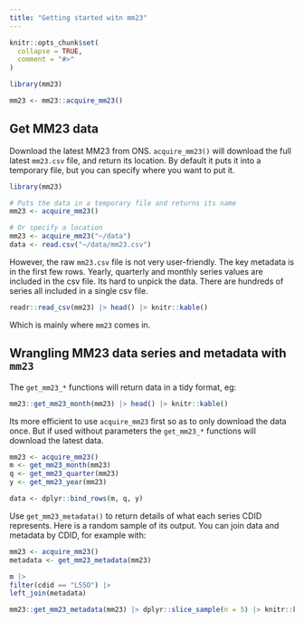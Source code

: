 ```yaml
---
title: "Getting started witn mm23"
---
```


```r
knitr::opts_chunk$set(
  collapse = TRUE,
  comment = "#>"
)
```

```r
library(mm23)

mm23 <- mm23::acquire_mm23()

```

## Get MM23 data

Download the latest MM23 from ONS. `acquire_mm23()` will download the full latest
`mm23.csv` file, and return its location. By default it puts it into a temporary
file, but you can specify where you want to put it.

```r
library(mm23)

# Puts the data in a temporary file and returns its name
mm23 <- acquire_mm23()

# Or specify a location
mm23 <- acquire_mm23("~/data")
data <- read.csv("~/data/mm23.csv")

```

However, the raw `mm23.csv` file is not very user-friendly. The key metadata is
in the first few rows. Yearly, quarterly and monthly series values are included
in the csv file. Its hard to unpick the data. There are hundreds of series all
included in a single csv file.

```r

readr::read_csv(mm23) |> head() |> knitr::kable()

```


Which is mainly where `mm23` comes in.

## Wrangling MM23 data series and metadata with `mm23`

The `get_mm23_*` functions will return data in a tidy format, eg:

```r

mm23::get_mm23_month(mm23) |> head() |> knitr::kable()

```


Its more efficient to use `acquire_mm23` first so as to only download the data
once. But if used without parameters the `get_mm23_*` functions will download
the latest data.


```r
mm23 <- acquire_mm23()
m <- get_mm23_month(mm23)
q <- get_mm23_quarter(mm23)
y <- get_mm23_year(mm23)

data <- dplyr::bind_rows(m, q, y)
```

Use `get_mm23_metadata()` to return details of what each series CDID represents.
Here is a random sample of its output. You can join data and metadata by CDID,
for example with:

```r
mm23 <- acquire_mm23()
metadata <- get_mm23_metadata(mm23)

m |>
filter(cdid == "L55O") |>
left_join(metadata)

```

```r

mm23::get_mm23_metadata(mm23) |> dplyr::slice_sample(n = 5) |> knitr::kable()

```
